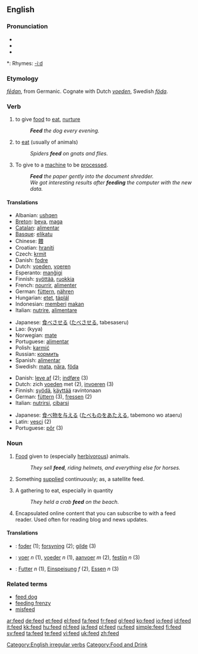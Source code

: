 {{wikipedia|dab=feed}}
==English==

===Pronunciation===
* {{SAMPA|/'fid/}}
* {{IPA|/'fid/}}
* {{audio|en-us-feed.ogg|Audio (US)}}

*: Rhymes: [[Rhymes:English:-iːd|-iːd]]

===Etymology===
{{OE.}} ''[[fedan|fēdan]]'', from Germanic.  Cognate with Dutch ''[[voeden]]'', Swedish ''[[föda]]''.

===Verb===
{{en-verb|feeds|feeding|fed}}

# {{transitive}} to give [[food]] to [[eat]], [[nurture]]
#: '''''Feed''' the dog every evening.''
# {{intransitive}} to [[eat]] (usually of animals)
#: ''Spiders '''feed''' on gnats and flies.''
# {{transitive}} To give to a [[machine]] to be [[process]]ed.
#: '''''Feed''' the paper gently into the document shredder.''
#: ''We got interesting results after '''feeding''' the computer with the new data.''

====Translations====
{{trans-top|to give food to eat}}
* Albanian: [[ushqen]]
* [[Breton]]: [[beva]], [[maga]]
* [[Catalan]]: [[alimentar]]
* [[Basque]]: [[elikatu]]
* Chinese: [[餵]]
* Croatian: [[hraniti]]
* Czech: [[krmit]]
* Danish: [[fodre]]
* Dutch: [[voeden]], [[voeren]]
* Esperanto: [[manĝigi]]
* Finnish: [[syöttää]], [[ruokkia]]
* French: [[nourrir]], [[alimenter]]
* German: [[füttern]], [[nähren]]
* Hungarian: [[etet]], [[táplál]]
* Indonesian: [[beri|memberi]] [[makan]]
* Italian: [[nutrire]], [[alimentare]]
{{trans-mid}}
* Japanese: [[食べさせる]] ([[たべさせる]], tabesaseru)
* Lao: {{LOchar|[[ເກືອ]]}} (kyya)
* Norwegian: [[mate#Norwegian|mate]]
* Portuguese: [[alimentar#Portuguese|alimentar]]
* Polish: [[karmić]]
* Russian: [[кормить]]
* Spanish: [[alimentar#Spanish|alimentar]]
* Swedish: [[mata]], [[nära]], [[föda]]
{{trans-bottom}}

{{trans-top|to eat}}
* Danish: [[leve af]] (2); [[indføre]] (3)
* Dutch: zich [[voeden]] met (2), [[invoeren]] (3)
* Finnish: [[syödä]], [[käyttää]] ravintonaan
* German: [[füttern]] (3), [[fressen]] (2)
* Italian: [[nutrirsi]], [[cibarsi]]
{{trans-mid}}
* Japanese: [[食べ物]]を[[与える]] ([[たべもの]]を[[あたえる]], tabemono wo ataeru)
* Latin: [[vesci]] (2)
* Portuguese: [[pôr]] (3)
{{trans-bottom}}

===Noun===
{{en-noun|s|-}}

# {{uncountable}} [[food|Food]] given to (especially [[herbivor]]ous) animals.
#: ''They sell '''feed''', riding helmets, and everything else for horses.''
# Something [[supply|supplied]] continuously; as, a satellite feed.
# {{countable}} A gathering to eat, especially in quantity
#: ''They held a crab '''feed''' on the beach.''
# Encapsulated online content that you can subscribe to with a feed reader. Used often for reading blog and news updates.

====Translations====
{{trans-top|food given to (especially herbivorous) animals}}
{{trans-mid}}
{{trans-bottom}}

{{trans-top|something supplied continuously; as, a satellite feed}}
{{trans-mid}}
{{trans-bottom}}

{{trans-top|a gathering to eat, especially in quantity}}
{{trans-mid}}
{{trans-bottom}}

{{trans-top|encapsulated online content that you can subscribe to with a feed reader}}
{{trans-mid}}
{{trans-bottom}}

{{checktrans-top}}
* {{ttbc|Danish}}: [[foder]] (1); [[forsyning]] (2); [[gilde]] (3)
* {{ttbc|Dutch}}: [[voer]] ''n'' (1), [[voeder]] ''n'' (1), [[aanvoer]] ''m'' (2), [[festijn]] ''n'' (3)
* {{ttbc|German}}: [[Futter]] ''n'' (1), [[Einspeisung]] ''f'' (2), [[Essen]] ''n'' (3)
{{checktrans-bottom}}

===Related terms===
* [[feed dog]]
* [[feeding frenzy]]
* [[misfeed]]

[[Category:English irregular verbs]]
[[Category:Food and Drink]]

[[ar:feed]]
[[de:feed]]
[[et:feed]]
[[el:feed]]
[[fa:feed]]
[[fr:feed]]
[[gl:feed]]
[[ko:feed]]
[[io:feed]]
[[id:feed]]
[[it:feed]]
[[kk:feed]]
[[hu:feed]]
[[nl:feed]]
[[ja:feed]]
[[pl:feed]]
[[ru:feed]]
[[simple:feed]]
[[fi:feed]]
[[sv:feed]]
[[ta:feed]]
[[te:feed]]
[[vi:feed]]
[[uk:feed]]
[[zh:feed]]